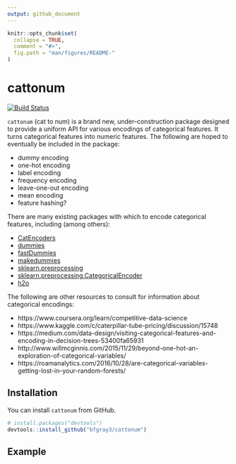 ```yaml
---
output: github_document
---
```


<!-- README.md is generated from README.Rmd. Please edit that file -->

```r
knitr::opts_chunk$set(
  collapse = TRUE,
  comment = "#>",
  fig.path = "man/figures/README-"
)
```

# cattonum

[![Build Status](https://travis-ci.org/bfgray3/cattonum.svg?branch=master)](https://travis-ci.org/bfgray3/cattonum)

`cattonum` (cat to num) is a brand new, under-construction package designed to provide a uniform API for various encodings of categorical features.  It turns categorical features into numeric features.  The following are hoped to eventually be included in the package:

* dummy encoding
* one-hot encoding
* label encoding
* frequency encoding
* leave-one-out encoding
* mean encoding
* feature hashing?

There are many existing packages with which to encode categorical features, including (among others):

* [CatEncoders](https://cran.r-project.org/web/packages/CatEncoders/index.html)
* [dummies](https://cran.r-project.org/web/packages/dummies/index.html)
* [fastDummies](https://cran.r-project.org/web/packages/fastDummies/index.html)
* [makedummies](https://cran.r-project.org/web/packages/makedummies/index.html)
* [sklearn.preprocessing](http://scikit-learn.org/stable/modules/classes.html#module-sklearn.preprocessing)
* [sklearn.preprocessing.CategoricalEncoder](https://github.com/jorisvandenbossche/scikit-learn/blob/c39aa0c289a632cd22d733195a672f3b93265c61/sklearn/preprocessing/data.py)
* [h2o](http://docs.h2o.ai/h2o/latest-stable/h2o-docs/data-science/algo-params/categorical_encoding.html)

The following are other resources to consult for information about categorical encodings:

* https://www.coursera.org/learn/competitive-data-science
* https://www.kaggle.com/c/caterpillar-tube-pricing/discussion/15748
* https://medium.com/data-design/visiting-categorical-features-and-encoding-in-decision-trees-53400fa65931
* http://www.willmcginnis.com/2015/11/29/beyond-one-hot-an-exploration-of-categorical-variables/
* https://roamanalytics.com/2016/10/28/are-categorical-variables-getting-lost-in-your-random-forests/

## Installation

You can install `cattonum` from GitHub.

```r
# install.packages("devtools")
devtools::install_github("bfgray3/cattonum")
```

## Example


